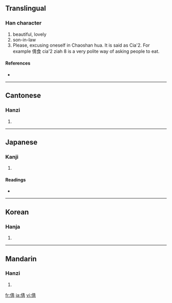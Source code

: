 ==Translingual==

===Han character===
{{Han char|rn=9|rad=人|as=08|sn=10|four=2522<sub>7</sub>|canj=人手一月 (OQMB)}}

# beautiful, lovely
# son-in-law
# Please, excusing oneself in Chaoshan hua. It is said as Cia'2. For example 倩食 cia'2 ziah 8 is a very polite way of asking people to eat.

====References====
* {{Han ref|kx=0109.010|dkj=00791|dj=0231.100|hdz=10170.010|uh=5029|ud=20521|bh=ADC5|bd=44485}}

----

==Cantonese==

===Hanzi===
{{yue-hanzi|jyut=|y=sin3}}

# {{defn|Cantonese|sort=人08}}

----

==Japanese==

===Kanji===
{{ja-kanji|grade=|rs=人08}}

# {{defn|Japanese|sort=人08}}

====Readings====
* {{ja-readings|on=[[せん]] (sen), [[せい]] (sei)|kun=[[うつくしい]] (utsukushii), [[つらつら]] (tsuratsura)}}

----

==Korean==

===Hanja===
{{ko-hanja|hangeul=천|rv=cheon|mr=ch'ŏn}}

# {{defn|Korean|sort=人08}}

----

==Mandarin==

===Hanzi===
{{cmn-hanzi|pin=[[qiàn]] ([[qian4]])|wg=ch'ien<sup>4</sup>}}

# {{defn|Mandarin|sort=人08}}

[[fr:倩]]
[[ja:倩]]
[[vi:倩]]